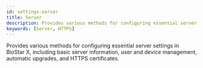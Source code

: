 ```yaml
---
id: settings-server
title: Server
description: Provides various methods for configuring essential server settings in BioStar X, including basic server information, user and device management, automatic upgrades, and HTTPS certificates.
keywords: [Server, HTTPS]
---
```


Provides various methods for configuring essential server settings in BioStar X, including basic server information, user and device management, automatic upgrades, and HTTPS certificates.

<DocCardList />